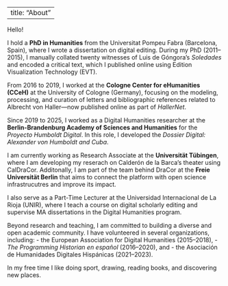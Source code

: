 
---
title: "About"
---

Hello!

I hold a **PhD in Humanities** from the Universitat Pompeu Fabra (Barcelona, Spain), where I wrote a dissertation on digital editing. During my PhD (2011–2015), I manually collated twenty witnesses of Luis de Góngora's *Soledades* and encoded a critical text, which I published online using Edition Visualization Technology (EVT).

From 2016 to 2019, I worked at the **Cologne Center for eHumanities (CCeH)** at the University of Cologne (Germany), focusing on the modeling, processing, and curation of letters and bibliographic references related to Albrecht von Haller—now published online as part of *HallerNet*.

Since 2019 to 2025, I worked as a Digital Humanities researcher at the **Berlin-Brandenburg Academy of Sciences and Humanities** for the *Proyecto Humboldt Digital*. In this role, I developed the *Dossier Digital: Alexander von Humboldt and Cuba*.

I am currently working as Research Associate at the **Universität Tübingen**, where I am developing my reserach on Calderón de la Barca's theater using CalDraCor. Additonally, I am part of the team behind DraCor at the **Freie Universität Berlin** that aims to connect the platform with open science infrastrucutres and improve its impact. 

I also serve as a Part-Time Lecturer at the Universidad Internacional de La Rioja (UNIR), where I teach a course on digital scholarly editing and supervise MA dissertations in the Digital Humanities program.

Beyond research and teaching, I am committed to building a diverse and open academic community. I have volunteered in several organizations, including:
- the European Association for Digital Humanities (2015–2018),
- *The Programming Historian en español* (2016–2020), and
- the Asociación de Humanidades Digitales Hispánicas (2021–2023).

In my free time I like doing sport, drawing, reading books, and discovering new places.


